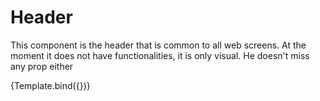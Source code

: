 
<Meta 
    title="Components/Content/Header" 
    component={Header}
/>


<Props of={Header} />

# Header
This component is the header that is common to all web screens. At the moment it does not have functionalities, it is only visual. He doesn't miss any prop either

<Canvas>
  <Story 
    name="Basic"
   >
        {Template.bind({})}
  </Story>
</Canvas>












